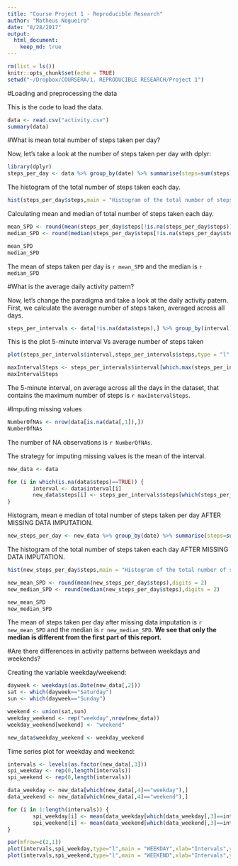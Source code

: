 ```yaml
---
title: "Course Project 1 - Reproducible Research"
author: "Matheus Nogueira"
date: "8/28/2017"
output:
  html_document:
    keep_md: true
---
```


```r
rm(list = ls())
knitr::opts_chunk$set(echo = TRUE)
setwd("~/Dropbox/COURSERA/1. REPRODUCIBLE RESEARCH/Project 1")
```

#Loading and preprocessing the data

This is the code to load the data.
```r
data <- read.csv("activity.csv")
summary(data)
```

#What is mean total number of steps taken per day?

Now, let's take a look at the number of steps taken per day with dplyr:

```r
library(dplyr)
steps_per_day <- data %>% group_by(date) %>% summarise(steps=sum(steps))
```

The histogram of the total number of steps taken each day.

```r
hist(steps_per_day$steps,main = "Histogram of the total number of steps taken each day",xlab = "Number of steps per day", breaks = 10)
```

Calculating mean and median of total number of steps taken each day.

```r
mean_SPD <- round(mean(steps_per_day$steps[!is.na(steps_per_day$steps)]),digits = 2)
median_SPD <- round(median(steps_per_day$steps[!is.na(steps_per_day$steps)]),digits = 2)

mean_SPD
median_SPD
```

The mean of steps taken per day is `r mean_SPD` and the median is `r median_SPD` 

#What is the average daily activity pattern?

Now, let's change the paradigma and take a look at the daily activity patern.
First, we calculate the average number of steps taken, averaged across all days.

```r
steps_per_intervals <- data[!is.na(data$steps),] %>% group_by(interval) %>% summarise(steps=mean(steps))
```

This is the plot 5-minute interval Vs average number of steps taken

```r
plot(steps_per_intervals$interval,steps_per_intervals$steps,type = "l",xlab="Intervals",ylab="Steps",main="5-minute interval and the average number of steps taken")
```


```r
maxIntervalSteps <- steps_per_intervals$interval[which.max(steps_per_intervals$steps)]
maxIntervalSteps
```

The 5-minute interval, on average across all the days in the dataset, that contains the maximum number of steps is `r maxIntervalSteps`.

#Imputing missing values

```r
NumberOfNAs <- nrow(data[is.na(data[,1]),])
NumberOfNAs
```

The number of NA observations is `r NumberOfNAs`.

The strategy for imputing missing values is the mean of the interval.

```r
new_data <- data

for (i in which(is.na(data$steps)==TRUE)) {
        interval <- data$interval[i]
        new_data$steps[i] <- steps_per_intervals$steps[which(steps_per_intervals$interval==interval)]
}
```

Histogram, mean e median of total number of steps taken per day AFTER MISSING DATA IMPUTATION.

```r
new_steps_per_day <- new_data %>% group_by(date) %>% summarise(steps=sum(steps))
```

The histogram of the total number of steps taken each day AFTER MISSING DATA IMPUTATION.
```r
hist(new_steps_per_day$steps,main = "Histogram of the total number of steps taken each day after MISSING DATA IMPUTATION",xlab = "Number of steps per day", breaks = 10)
```


```r
new_mean_SPD <- round(mean(new_steps_per_day$steps),digits = 2)
new_median_SPD <- round(median(new_steps_per_day$steps),digits = 2)

new_mean_SPD
new_median_SPD
```

The mean of steps taken per day after missing data imputation is `r new_mean_SPD` and the median is `r new_median_SPD`. **We see that only the median is different from the first part of this report.**

#Are there differences in activity patterns between weekdays and weekends?

Creating the variable weekday/weekend:

```r
dayweek <- weekdays(as.Date(new_data[,2]))
sat <- which(dayweek=="Saturday")
sun <- which(dayweek=="Sunday")

weekend <- union(sat,sun)
weekday_weekend <- rep("weekday",nrow(new_data))
weekday_weekend[weekend] <- "weekend"

new_data$weekday_weekend <- weekday_weekend
```

Time series plot for weekday and weekend:

```r
intervals <- levels(as.factor(new_data[,3]))
spi_weekday <- rep(0,length(intervals))
spi_weekend <- rep(0,length(intervals))

data_weekday <- new_data[which(new_data[,4]=="weekday"),]
data_weekend <- new_data[which(new_data[,4]=="weekend"),]

for (i in 1:length(intervals)) {
        spi_weekday[i] <- mean(data_weekday[which(data_weekday[,3]==intervals[i]),1])
        spi_weekend[i] <- mean(data_weekend[which(data_weekend[,3]==intervals[i]),1])
}
```

```r
par(mfrow=c(2,1))
plot(intervals,spi_weekday,type="l",main = "WEEKDAY",xlab="Intervals",ylab="Steps",lwd=2)
plot(intervals,spi_weekend,type="l",main = "WEEKEND",xlab="Intervals",ylab="Steps",lwd=2)
```
